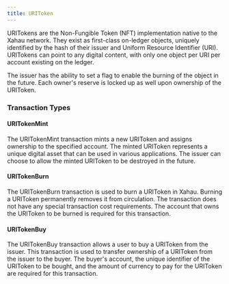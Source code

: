 ```yaml
---
title: URIToken
---
```


URITokens are the Non-Fungible Token (NFT) implementation native to the Xahau network. They exist as first-class on-ledger objects, uniquely identified by the hash of their issuer and Uniform Resource Identifier (URI). URITokens can point to any digital content, with only one object per URI per account existing on the ledger.

The issuer has the ability to set a flag to enable the burning of the object in the future. Each owner's reserve is locked up as well upon ownership of the URIToken.

### Transaction Types

#### URITokenMint

The URITokenMint transaction mints a new URIToken and assigns ownership to the specified account. The minted URIToken represents a unique digital asset that can be used in various applications. The issuer can choose to allow the minted URIToken to be destroyed in the future.

<LinkCard title="URITokenMint" href="/docs/protocol-reference/transactions/transaction-types/uritokenmint" />

#### URITokenBurn

The URITokenBurn transaction is used to burn a URIToken in Xahau. Burning a URIToken permanently removes it from circulation. The transaction does not have any special transaction cost requirements. The account that owns the URIToken to be burned is required for this transaction.

<LinkCard title="URITokenBurn" href="/docs/protocol-reference/transactions/transaction-types/uritokenburn" />

#### URITokenBuy

The URITokenBuy transaction allows a user to buy a URIToken from the issuer. This transaction is used to transfer ownership of a URIToken from the issuer to the buyer. The buyer's account, the unique identifier of the URIToken to be bought, and the amount of currency to pay for the URIToken are required for this transaction.

<LinkCard title="URITokenBuy" href="/docs/protocol-reference/transactions/transaction-types/uritokenbuy" />

<LinkCard title="URITokenCreateSellOffer" href="/docs/protocol-reference/transactions/transaction-types/uritokencreateselloffer" />

<LinkCard title="URITokenCancelSellOffer" href="/docs/protocol-reference/transactions/transaction-types/uritokencancelselloffer" />
